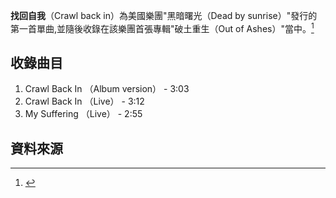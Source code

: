 {{Infobox Single <!-- See Wikipedia:WikiProject_Songs -->
| Name = 找回自我(Crawl Back In)
| Cover = 
| Artist = [[黑暗曙光|黑暗曙光]]
| from Album = [[破土重生|破土重生]]
| Released = 18 八月 2009
| Format =  [[CD|CD]], [[網路下載|網路下載]]
| Recorded = 2006—2009
| Genre = [[硬式搖滾|硬式搖滾]], [[另類搖滾|另類搖滾]]
| Length = 3:03
| Label = [[華納兄弟唱片公司|華納兄弟唱片公司]]
| Writer = [[查斯特‧班寧頓|查斯特‧班寧頓]]
| Producer = [[Howard_Benson|Howard Benson]]
| Chart position = 
| This single = "'''Crawl Back In'''" <br/>(2009)
| Next single = "Let Down" <br/>(2009)
}}
{{他用
|subject=黑暗曙光歌曲
|other=Crawl Back In
|Out of Ashes
|disambig=是否在目標頁面加「(消歧義)」字樣（自動/繁/簡/無）
}}
'''找回自我'''（Crawl back in）為美國樂團"黑暗曙光（Dead by sunrise）"發行的第一首單曲,並隨後收錄在該樂團首張專輯"破土重生（Out of Ashes）"當中。<ref>{{Cite web |url=http://zh.wikipedia.org/wiki/%E7%A0%B4%E5%9C%9F%E9%87%8D%E7%94%9F |title=存档副本 |access-date=2011-04-28 |archive-date=2018-12-16 |archive-url=https://web.archive.org/web/20181216192439/https://zh.wikipedia.org/wiki/%E7%A0%B4%E5%9C%9F%E9%87%8D%E7%94%9F |dead-url=no }}</ref>

== 收錄曲目 ==
# Crawl Back In （Album version） - 3:03
# Crawl Back In （Live） - 3:12
# My Suffering （Live） - 2:55
== 資料來源 ==
<references />